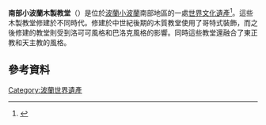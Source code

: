 '''南部小波蘭木製教堂'''（{{Lang-pl|Drewniane kościoły południowej Małopolski}}）是位於[[波蘭|波蘭]][[小波蘭|小波蘭]]南部地區的一處[[世界文化遺產|世界文化遺產]]<ref>{{cite web|url=http://whc.unesco.org/en/list/1053/|title=Wooden Churches of Southern Małopolska|publisher=UNESCO|date=|accessdate=2014-11-06|archive-date=2014-10-10|archive-url=https://web.archive.org/web/20141010052022/http://whc.unesco.org/en/list/1053|dead-url=no}}</ref>。這些木製教堂修建於不同時代。修建於中世紀後期的木質教堂使用了哥特式裝飾，而之後修建的教堂則受到洛可可風格和巴洛克風格的影響。同時這些教堂還融合了東正教和天主教的風格。

== 參考資料 ==
{{reflist}}

{{Commonscat|Wooden_churches_of_Poland}}
{{波蘭世界遺產}}
[[Category:波蘭世界遺產|Category:波蘭世界遺產]]